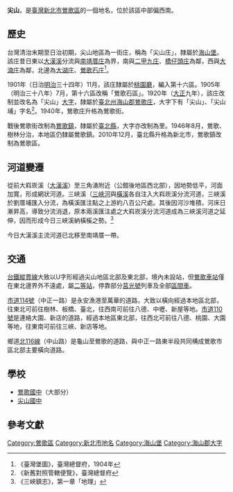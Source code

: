 {{noteTA　
|1 = zh-cn:庄; zh-hk:庄; zh-tw:庄;
}}
'''尖山'''，是[[臺灣|臺灣]][[新北市|新北市]][[鶯歌區|鶯歌區]]的一個地名，位於該區中部偏西南。

==歷史==
台灣清治末期至日治初期，尖山地區為一街庄，稱為「尖山庄」，隸屬於[[海山堡|海山堡]]。該庄昔日東以[[大漢溪|大漢溪]]分流與[[南靖厝庄|南靖厝庄]]為界，南與[[二甲九庄|二甲九庄]]、[[橋子頭_(新北市)|橋仔頭庄]]為鄰，西與[[大湳_(桃園市)|大湳庄]]為鄰，北邊為[[大湖_(新北市)|大湖庄]]、[[鶯歌_(大字)|鶯歌石庄]]<ref>《臺灣堡圖》，臺灣總督府，1904年</ref>。

1901年（日治[[明治|明治]]三十四年）11月，該庄隸屬於[[桃園廳|桃園廳]]，編入第十六區。1905年（明治三十八年）7月，第十六區改稱「鶯歌石區」。1920年（[[大正|大正]]九年），該庄改制並改名為「尖山」[[大字|大字]]，隸屬於[[臺北州|臺北州]][[海山郡|海山郡]][[鶯歌庄|鶯歌庄]]，大字下有「尖山」、「尖山埔」字名<ref>《新舊對照管轄便覽》，臺灣總督府</ref>。1940年，鶯歌庄升格為鶯歌街。

戰後鶯歌街改制為[[鶯歌鎮|鶯歌鎮]]，隸屬於[[臺北縣|臺北縣]]，大字亦改制為里。1946年8月，鶯歌、樹林分治，本地區仍隸屬鶯歌鎮。2010年12月，臺北縣升格為新北市，鶯歌鎮改制為鶯歌區。

==河道變遷==
從前大嵙崁溪（[[大漢溪|大漢溪]]）至三角湧附近（公館後地區西北部），因地勢低平，河面加寬，形成網狀河道。三峽溪（[[三峽河|三峽河]]與[[橫溪|橫溪]]各自注入大嵙崁溪分流河道，三峽溪於劉厝埔匯入分流，為橫溪匯注點之上游約八百公尺處。其後因河沙堆積，河床日漸昇高，導致分流消退，原本兩溪匯注處之大嵙崁溪分流河道成為三峽溪河道之延伸，因而形成今日三峽溪納橫榽之勢。<ref>《三峽鎮志》，第一章「地理」</ref>

今日大漢溪主流河道已北移至南靖厝一帶。

==交通==
[[台鐵|台鐵]][[縱貫線_(北段)|縱貫線]]大致以U字形經過尖山地區北部及東北部，境內未設站，但[[鶯歌車站|鶯歌車站]]僅在東北邊界外不遠處，屬[[二等站_(台鐵)|二等站]]，停靠部分[[莒光號|莒光號]]列車及全部[[台鐵區間車|區間車]]。

[[市道114號|市道114號]]（中正一路）是永安漁港至萬華的道路，大致以橫向經過本地區北部，往東北可前往樹林、板橋、臺北，往西南可前往八德、中壢、新屋等地。[[市道110號|市道110號]]是連絡大園、新店的道路，經過本地區東北部，往西北可前往八德、桃園、大園等地，往東南可前往三峽、新店等地。

鄉道[[北116線|北116線]]（中山路）是龜山至鶯歌的道路，與中正一路東半段共同構成鶯歌市區北部主要橫向道路。

==學校==
*[[鶯歌國中|鶯歌國中]]（大部分）
*[[尖山國中|尖山國中]]

==參考文獻==
{{reflist}}

{{海山郡}}

[[Category:鶯歌區|Category:鶯歌區]]
[[Category:新北市地名|Category:新北市地名]]
[[Category:海山堡|Category:海山堡]]
[[Category:海山郡大字|Category:海山郡大字]]